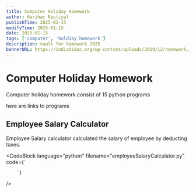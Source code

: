 ```yaml
---
title: Computer Holiday Homework
author: Harihar Nautiyal
publishTime: 2025-01-15
modifyTime: 2025-01-15
date: 2025-01-15
tags: ['computer', 'holdiay homework']
description: vault for homework 2025
bannerURL: https://indiadidac.org/wp-content/uploads/2019/12/homework.jpg
---
```


# Computer Holiday Homework
Computer holiday homework consist of 15 python programs

here are links to programs 



##  Employee Salary Calculator
Employee Salary calculator calculated the salary of employee by deducting taxes.


<CodeBlock
        language="python"
        filename="employeeSalaryCalculator.py"
        code={`

        `}
/>
